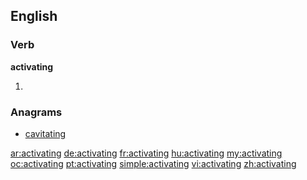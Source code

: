 ==English==

===Verb===
'''activating'''

# {{present participle of|[[activate]]}}

===Anagrams===
* [[cavitating#English|cavitating]]

[[ar:activating]]
[[de:activating]]
[[fr:activating]]
[[hu:activating]]
[[my:activating]]
[[oc:activating]]
[[pt:activating]]
[[simple:activating]]
[[vi:activating]]
[[zh:activating]]